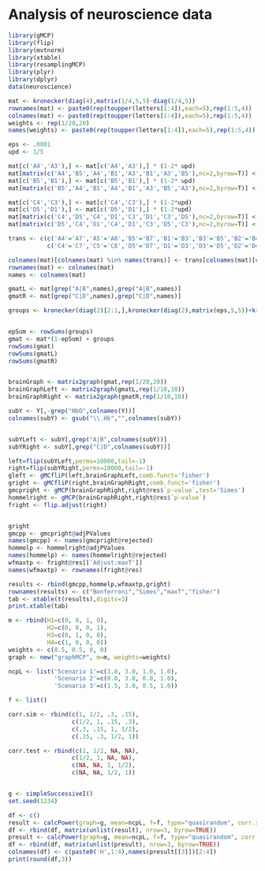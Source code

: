 # Analysis of neuroscience data


```r
library(gMCP)
library(flip)
library(mvtnorm)
library(xtable)
library(resamplingMCP)
library(plyr)
library(dplyr)
data(neuroscience)

```

```r
mat <- kronecker(diag(4),matrix(1/4,5,5)-diag(1/4,5))
rownames(mat) <- paste0(rep(toupper(letters[1:4]),each=5),rep(1:5,4))
colnames(mat) <- paste0(rep(toupper(letters[1:4]),each=5),rep(1:5,4))
weights <- rep(1/20,20)
names(weights) <- paste0(rep(toupper(letters[1:4]),each=5),rep(1:5,4))

eps <- .0001
upd <- 1/5

mat[c('A4','A3'),] <- mat[c('A4','A3'),] * (1-2* upd)
mat[matrix(c('A4','B5','A4','B1','A3','B1','A3','B5'),nc=2,byrow=T)] <- upd
mat[c('B5','B1'),] <- mat[c('B5','B1'),] * (1-2* upd)
mat[matrix(c('B5','A4','B1','A4','B1','A3','B5','A3'),nc=2,byrow=T)] <- upd

mat[c('C4','C3'),] <- mat[c('C4','C3'),] * (1-2*upd)
mat[c('D5','D1'),] <- mat[c('D5','D1'),] * (1-2*upd)
mat[matrix(c('C4','D5','C4','D1','C3','D1','C3','D5'),nc=2,byrow=T)] <- upd
mat[matrix(c('D5','C4','D1','C4','D1','C3','D5','C3'),nc=2,byrow=T)] <- upd

trans <- c(c('A4'='A7','A5'='A8','B5'='B7','B1'='B3','B3'='B5','B2'='B4','B4'='B6','B5'='B7'),
           c('C4'='C7','C5'='C8','D5'='D7','D1'='D3','D3'='D5','D2'='D4','D4'='D6','D5'='D7'))

colnames(mat)[colnames(mat) %in% names(trans)] <- trans[colnames(mat)[colnames(mat) %in% names(trans)]]
rownames(mat) <- colnames(mat)
names <- colnames(mat)

gmatL <- mat[grep("A|B",names),grep("A|B",names)]
gmatR <- mat[grep("C|D",names),grep("C|D",names)]

groups <- kronecker(diag(2)[2:1,],kronecker(diag(2),matrix(eps,5,5))+kronecker(diag(2)[2:1,],matrix(eps,5,5)))


epSum <- rowSums(groups)
gmat <- mat*(1-epSum) + groups
rowSums(gmat)
rowSums(gmatL)
rowSums(gmatR)


brainGraph <- matrix2graph(gmat,rep(1/20,20))
brainGraphLeft <- matrix2graph(gmatL,rep(1/10,10))
brainGraphRight <- matrix2graph(gmatR,rep(1/10,10)) 


```


```r
subY <- Y[,-grep("HbO",colnames(Y))]
colnames(subY) <- gsub("\\.Hb","",colnames(subY))


subYLeft <- subY[,grep("A|B",colnames(subY))]
subYRight <- subY[,grep("C|D",colnames(subY))]

left=flip(subYLeft,perms=10000,tail=-1)
right=flip(subYRight,perms=10000,tail=-1)
gleft <- gMCfliP(left,brainGraphLeft,comb.funct='fisher')
gright <- gMCfliP(right,brainGraphRight,comb.funct='fisher')
gmcpright <- gMCP(brainGraphRight,right@res$`p-value`,test='Simes')
hommelright <- gMCP(brainGraphRight,right@res$`p-value`)
fright <- flip.adjust(right)


gright
gmcpp <- gmcpright@adjPValues
names(gmcpp) <- names(gmcpright@rejected)
hommelp <- hommelright@adjPValues
names(hommelp) <- names(hommelright@rejected)
wfmaxtp <- fright@res[['Adjust:maxT']]
names(wfmaxtp) <- rownames(fright@res)

results <- rbind(gmcpp,hommelp,wfmaxtp,gright)
rownames(results) <- c("Bonferroni","Simes","maxT","fisher")
tab <- xtable(t(results),digits=3)
print.xtable(tab)

```
```r

m <- rbind(H1=c(0, 0, 1, 0),
           H2=c(0, 0, 0, 1),
           H3=c(0, 1, 0, 0),
           H4=c(1, 0, 0, 0))
weights <- c(0.5, 0.5, 0, 0)
graph <- new("graphMCP", m=m, weights=weights)

ncpL <- list('Scenario 1'=c(3.0, 3.0, 1.0, 1.0),
             'Scenario 2'=c(0.0, 3.0, 0.0, 1.0),
             'Scenario 3'=c(1.5, 3.0, 0.5, 1.0))

f <- list()

corr.sim <- rbind(c(1, 1/2, .3, .15),
                  c(1/2, 1, .15, .3),
                  c(.3, .15, 1, 1/2),
                  c(.15, .3, 1/2, 1))

corr.test <- rbind(c(1, 1/2, NA, NA),
                  c(1/2, 1, NA, NA),
                  c(NA, NA, 1, 1/2),
                  c(NA, NA, 1/2, 1))


g <- simpleSuccessiveI()
set.seed(1234)

df <- c()
result <- calcPower(graph=g, mean=ncpL, f=f, type="quasirandom", corr.sim=corr.sim, alpha=0.025, n.sim=10000)
df <- rbind(df, matrix(unlist(result), nrow=3, byrow=TRUE))
presult <- calcPower(graph=g, mean=ncpL, f=f, type="quasirandom", corr.sim=corr.sim, corr.test=corr.test,alpha=0.025, n.sim=10000)
df <- rbind(df, matrix(unlist(presult), nrow=3, byrow=TRUE))
colnames(df) <- c(paste0('H',1:4),names(presult[[3]])[2:4])
print(round(df,3))


```
